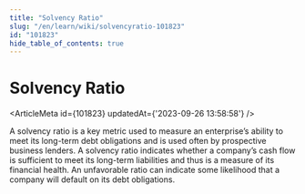 ```yaml
---
title: "Solvency Ratio"
slug: "/en/learn/wiki/solvencyratio-101823"
id: "101823"
hide_table_of_contents: true
---
```



# Solvency Ratio

<ArticleMeta id={101823} updatedAt={'2023-09-26 13:58:58'} />
<div className='border-solid border-b border-t-0 my-4 border-[var(--ifm-color-gray-300)]' />

A solvency ratio is a key metric used to measure an enterprise’s ability to meet its long-term debt obligations and is used often by prospective business lenders. A solvency ratio indicates whether a company’s cash flow is sufficient to meet its long-term liabilities and thus is a measure of its financial health. An unfavorable ratio can indicate some likelihood that a company will default on its debt obligations.
